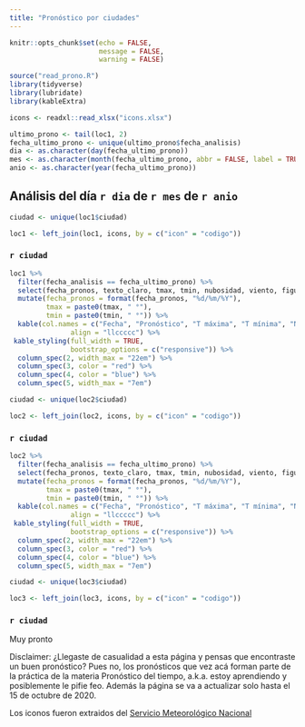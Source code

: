 ```yaml
---
title: "Pronóstico por ciudades"
---
```

```r
knitr::opts_chunk$set(echo = FALSE,
                      message = FALSE,
                      warning = FALSE)

source("read_prono.R")
library(tidyverse)
library(lubridate)
library(kableExtra)

icons <- readxl::read_xlsx("icons.xlsx")
```


```r
ultimo_prono <- tail(loc1, 2)
fecha_ultimo_prono <- unique(ultimo_prono$fecha_analisis)
dia <- as.character(day(fecha_ultimo_prono))
mes <- as.character(month(fecha_ultimo_prono, abbr = FALSE, label = TRUE))
anio <- as.character(year(fecha_ultimo_prono))
```

## Análisis del día `r dia` de `r mes` de `r anio`

```r
ciudad <- unique(loc1$ciudad)

loc1 <- left_join(loc1, icons, by = c("icon" = "codigo")) 
```

### `r ciudad`

```r
loc1 %>% 
  filter(fecha_analisis == fecha_ultimo_prono) %>% 
  select(fecha_pronos, texto_claro, tmax, tmin, nubosidad, viento, figura) %>% 
  mutate(fecha_pronos = format(fecha_pronos, "%d/%m/%Y"),
         tmax = paste0(tmax, " °"),
         tmin = paste0(tmin, " °")) %>% 
  kable(col.names = c("Fecha", "Pronóstico", "T máxima", "T mínima", "Nubosidad", "Viento", ""),
               align = "llccccc") %>% 
 kable_styling(full_width = TRUE,
               bootstrap_options = c("responsive")) %>%
  column_spec(2, width_max = "22em") %>% 
  column_spec(3, color = "red") %>% 
  column_spec(4, color = "blue") %>% 
  column_spec(5, width_max = "7em")
```
```r
ciudad <- unique(loc2$ciudad)

loc2 <- left_join(loc2, icons, by = c("icon" = "codigo")) 
```

### `r ciudad`

```r
loc2 %>% 
  filter(fecha_analisis == fecha_ultimo_prono) %>% 
  select(fecha_pronos, texto_claro, tmax, tmin, nubosidad, viento, figura) %>% 
  mutate(fecha_pronos = format(fecha_pronos, "%d/%m/%Y"),
         tmax = paste0(tmax, " °"),
         tmin = paste0(tmin, " °")) %>% 
  kable(col.names = c("Fecha", "Pronóstico", "T máxima", "T mínima", "Nubosidad", "Viento", ""),
               align = "llccccc") %>% 
 kable_styling(full_width = TRUE,
               bootstrap_options = c("responsive")) %>%
  column_spec(2, width_max = "22em") %>% 
  column_spec(3, color = "red") %>% 
  column_spec(4, color = "blue") %>% 
  column_spec(5, width_max = "7em")
```

```r
ciudad <- unique(loc3$ciudad)

loc3 <- left_join(loc3, icons, by = c("icon" = "codigo")) 
```


### `r ciudad`

Muy pronto



Disclaimer: ¿Llegaste de casualidad a esta página y pensas que encontraste un buen pronóstico? Pues no, los pronósticos que vez acá forman parte de la práctica de la materia Pronóstico del tiempo, a.k.a. estoy aprendiendo y posiblemente le pifie feo. Además la página se va a actualizar solo hasta el 15 de octubre de 2020. 

Los iconos fueron extraidos del [Servicio Meteorológico Nacional](https://www.smn.gob.ar/)